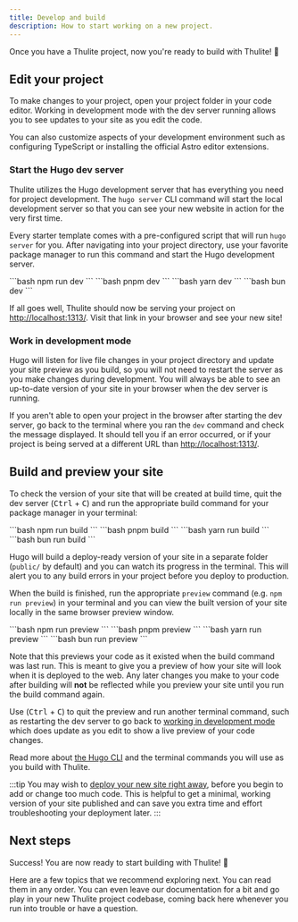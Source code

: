 ```yaml
---
title: Develop and build
description: How to start working on a new project.
---
```


Once you have a Thulite project, now you're ready to build with Thulite! 🚀

## Edit your project

To make changes to your project, open your project folder in your code editor. Working in development mode with the dev server running allows you to see updates to your site as you edit the code.

You can also customize aspects of your development environment such as configuring TypeScript or installing the official Astro editor extensions.

### Start the Hugo dev server

Thulite utilizes the Hugo development server that has everything you need for project development. The `hugo server` CLI command will start the local development server so that you can see your new website in action for the very first time.

Every starter template comes with a pre-configured script that will run `hugo server` for you. After navigating into your project directory, use your favorite package manager to run this command and start the Hugo development server.

<Tabs syncKey="package-manager">
  <TabItem label="npm">
```bash
npm run dev
```
  </TabItem>
  <TabItem label="pnpm">
```bash
pnpm dev
```
  </TabItem>
  <TabItem label="Yarn">
```bash
yarn dev
```
  </TabItem>
  <TabItem label="bun">
```bash
bun dev
```
  </TabItem>
</Tabs>

If all goes well, Thulite should now be serving your project on [http://localhost:1313/](http://localhost:1313/). Visit that link in your browser and see your new site!

### Work in development mode

Hugo will listen for live file changes in your project directory and update your site preview as you build, so you will not need to restart the server as you make changes during development. You will always be able to see an up-to-date version of your site in your browser when the dev server is running.

If you aren't able to open your project in the browser after starting the dev server, go back to the terminal where you ran the `dev` command and check the message displayed. It should tell you if an error occurred, or if your project is being served at a different URL than [http://localhost:1313/](http://localhost:1313/).

## Build and preview your site

To check the version of your site that will be created at build time, quit the dev server (<kbd>Ctrl</kbd> + <kbd>C</kbd>) and run the appropriate build command for your package manager in your terminal:

<Tabs syncKey="package-manager">
  <TabItem label="npm">
```bash
npm run build
```
  </TabItem>
  <TabItem label="pnpm">
```bash
pnpm build
```
  </TabItem>
  <TabItem label="Yarn">
```bash
yarn run build
```
  </TabItem>
  <TabItem label="bun">
```bash
bun run build
```
  </TabItem>
</Tabs>

Hugo will build a deploy-ready version of your site in a separate folder (`public/` by default) and you can watch its progress in the terminal. This will alert you to any build errors in your project before you deploy to production.

When the build is finished, run the appropriate `preview` command (e.g. `npm run preview`) in your terminal and you can view the built version of your site locally in the same browser preview window.

<Tabs syncKey="package-manager">
  <TabItem label="npm">
```bash
npm run preview
```
  </TabItem>
  <TabItem label="pnpm">
```bash
pnpm preview
```
  </TabItem>
  <TabItem label="Yarn">
```bash
yarn run preview
```
  </TabItem>
  <TabItem label="bun">
```bash
bun run preview
```
  </TabItem>
</Tabs>

Note that this previews your code as it existed when the build command was last run. This is meant to give you a preview of how your site will look when it is deployed to the web. Any later changes you make to your code after building will **not** be reflected while you preview your site until you run the build command again.

Use (<kbd>Ctrl</kbd> + <kbd>C</kbd>) to quit the preview and run another terminal command, such as restarting the dev server to go back to [working in development mode](#work-in-development-mode) which does update as you edit to show a live preview of your code changes.

<ReadMore>Read more about [the Hugo CLI](/reference/cli-commands/) and the terminal commands you will use as you build with Thulite.</ReadMore>

:::tip
You may wish to [deploy your new site right away](/guides/deploy/overview/), before you begin to add or change too much code. This is helpful to get a minimal, working version of your site published and can save you extra time and effort troubleshooting your deployment later.
:::

## Next steps

Success! You are now ready to start building with Thulite! 🥳

Here are a few topics that we recommend exploring next. You can read them in any order. You can even leave our documentation for a bit and go play in your new Thulite project codebase, coming back here whenever you run into trouble or have a question.
